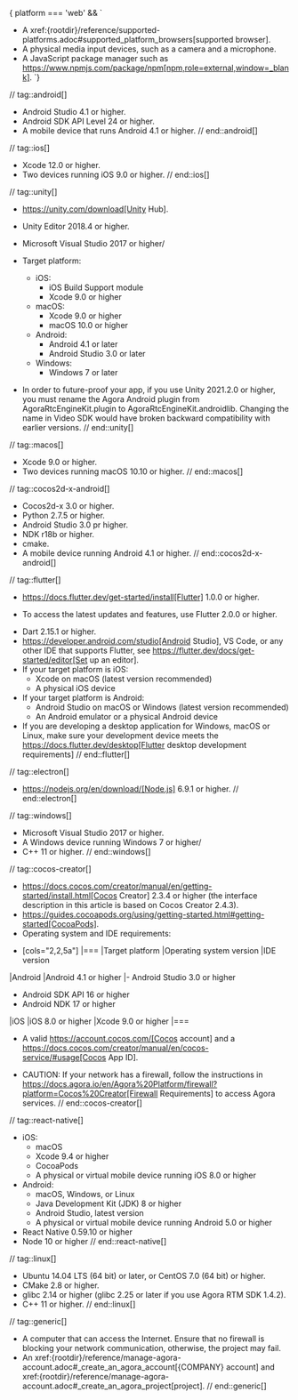 {
platform === 'web' &&
`

- A xref:{rootdir}/reference/supported-platforms.adoc#supported_platform_browsers[supported browser].
- A physical media input devices, such as a camera and a microphone.
- A JavaScript package manager such as https://www.npmjs.com/package/npm[npm,role=external,window=_blank].
  `}

// tag::android[]

- Android Studio 4.1 or higher.
- Android SDK API Level 24 or higher.
- A mobile device that runs Android 4.1 or higher.
  // end::android[]

// tag::ios[]

- Xcode 12.0 or higher.
- Two devices running iOS 9.0 or higher.
  // end::ios[]

// tag::unity[]

- https://unity.com/download[Unity Hub].
- Unity Editor 2018.4 or higher.
- Microsoft Visual Studio 2017 or higher/
- Target platform:

  - iOS:
    - iOS Build Support module
    - Xcode 9.0 or higher
  - macOS:
    - Xcode 9.0 or higher
    - macOS 10.0 or higher
  - Android:
    - Android 4.1 or later
    - Android Studio 3.0 or later
  - Windows:
    - Windows 7 or later

- In order to future-proof your app, if you use Unity 2021.2.0 or higher, you must rename the Agora Android plugin from AgoraRtcEngineKit.plugin to AgoraRtcEngineKit.androidlib. Changing the name in Video SDK would have broken backward compatibility with earlier versions.
  // end::unity[]

// tag::macos[]

- Xcode 9.0 or higher.
- Two devices running macOS 10.10 or higher.
  // end::macos[]

// tag::cocos2d-x-android[]

- Cocos2d-x 3.0 or higher.
- Python 2.7.5 or higher.
- Android Studio 3.0 pr higher.
- NDK r18b or higher.
- cmake.
- A mobile device running Android 4.1 or higher.
  // end::cocos2d-x-android[]

// tag::flutter[]

- https://docs.flutter.dev/get-started/install[Flutter] 1.0.0 or higher.

* To access the latest updates and features, use Flutter 2.0.0 or higher.

- Dart 2.15.1 or higher.
- https://developer.android.com/studio[Android Studio], VS Code, or any other IDE that supports Flutter, see https://flutter.dev/docs/get-started/editor[Set up an editor].
- If your target platform is iOS:
  - Xcode on macOS (latest version recommended)
  - A physical iOS device
- If your target platform is Android:
  - Android Studio on macOS or Windows (latest version recommended)
  - An Android emulator or a physical Android device
- If you are developing a desktop application for Windows, macOS or Linux, make sure your development device meets the https://docs.flutter.dev/desktop[Flutter desktop development requirements]
  // end::flutter[]

// tag::electron[]

- https://nodejs.org/en/download/[Node.js] 6.9.1 or higher.
  // end::electron[]

// tag::windows[]

- Microsoft Visual Studio 2017 or higher.
- A Windows device running Windows 7 or higher/
- C++ 11 or higher.
  // end::windows[]

// tag::cocos-creator[]

- https://docs.cocos.com/creator/manual/en/getting-started/install.html[Cocos Creator] 2.3.4 or higher (the interface description in this article is based on Cocos Creator 2.4.3).
- https://guides.cocoapods.org/using/getting-started.html#getting-started[CocoaPods].
- Operating system and IDE requirements:

* [cols="2,2,5a"]
  |===
  |Target platform |Operating system version |IDE version

|Android
|Android 4.1 or higher
|- Android Studio 3.0 or higher

- Android SDK API 16 or higher
- Android NDK 17 or higher

|iOS
|iOS 8.0 or higher
|Xcode 9.0 or higher
|===

- A valid https://account.cocos.com/[Cocos account] and a https://docs.cocos.com/creator/manual/en/cocos-service/#usage[Cocos App ID].

* CAUTION: If your network has a firewall, follow the instructions in https://docs.agora.io/en/Agora%20Platform/firewall?platform=Cocos%20Creator[Firewall Requirements] to access Agora services.
  // end::cocos-creator[]

// tag::react-native[]

- iOS:
  - macOS
  - Xcode 9.4 or higher
  - CocoaPods
  - A physical or virtual mobile device running iOS 8.0 or higher
- Android:
  - macOS, Windows, or Linux
  - Java Development Kit (JDK) 8 or higher
  - Android Studio, latest version
  - A physical or virtual mobile device running Android 5.0 or higher
- React Native 0.59.10 or higher
- Node 10 or higher
  // end::react-native[]

// tag::linux[]

- Ubuntu 14.04 LTS (64 bit) or later, or CentOS 7.0 (64 bit) or higher.
- CMake 2.8 or higher.
- glibc 2.14 or higher (glibc 2.25 or later if you use Agora RTM SDK 1.4.2).
- C++ 11 or higher.
  // end::linux[]

// tag::generic[]

- A computer that can access the Internet.
  Ensure that no firewall is blocking your network communication, otherwise, the project may fail.
- An xref:{rootdir}/reference/manage-agora-account.adoc#\_create_an_agora_account[{COMPANY} account] and xref:{rootdir}/reference/manage-agora-account.adoc#\_create_an_agora_project[project].
  // end::generic[]
